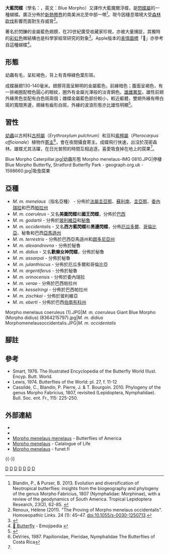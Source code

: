 {{NoteTA
|G1=Butterfly
| 1=zh-hant:繪文字; zh-hans:绘文字; zh-cn:emoji; zh-tw:表情圖示; zh-hk:表情圖標;
}}
{{Speciesbox
| taxon = Morpho menelaus
| binomial_authority = ([[Linnaeus|Linnaeus]], 1758)
| fossil_range = {{fossilrange|5|0|earliest=6}}從新近紀[[中新世|中新世]]晚期至[[現在|現在]]<sub><ref>Penz, C. M., Devries, P. J., & Wahlberg, N. 2012. Diversification of Morpho butterflies (Lepidoptera, Nymphalidae): a re‐evaluation of morphological characters and new insight from DNA sequence data. Systematic Entomology, 37(4), 670-685. {{en}}</sub></ref>
| image = Morpho menelaus huebneri MHNT Male Dos.jpg
| image_caption = 翅面形態
| image2 = Morpho menelaus huebneri MHNT Male ventre.jpg
| image2_caption = 翅底形態<br>''M. m. menelaus''
| status = NE
| status_system = iucn3.1
| status_ref = 
| subgenus = Grasseia
| range_map = 
| range_map_width = 
| range_map_caption = 
| subdivision_ranks = 亞種
| subdivision = 共有15個亞種，詳閱正文。
| synonyms = 
}}
'''大藍閃蝶'''（學名：{{lang|la|''Morpho menelaus''}}，英文：Blue Morpho）又譯作大藍魔爾浮蝶，是[[閃蝶屬|閃蝶屬]]的一種蝴蝶。廣泛分佈於[[新熱帶界|新熱帶界]]的南美洲北至中部一帶<ref>Blandin, P., & Purser, B. 2013. Evolution and diversification of Neotropical butterflies: insights from the biogeography and phylogeny of the genus Morpho Fabricius, 1807 (Nymphalidae: Morphinae), with a review of the geodynamics of South America. Tropical Lepidoptera Research, 23(2), 62-85. {{en}}</ref>。現今因棲息環境大受[[森林砍伐|森林砍伐]]影響而面對生存威脅<ref>Renoux, Hélène (2011). "The Proving of Morpho menelaus occidentalis". Homoeopathic Links. 24 (1): 45–47. doi:10.1055/s-0030-1250713.</ref>。

著名於閃鑠的金屬藍色翅膀，在20世紀廣受收藏家珍視，亦被大量捕捉，其獨特的[[彩虹色|彩虹色]]微結構也是科學家經常研究的對象<ref>{{Cite journal|last=Niu|first=Shichao|last2=Li|first2=Bo|last3=Mu|first3=Zhengzhi|last4=Yang|first4=Meng|last5=Zhang|first5=Junqiu|last6=Han|first6=Zhiwu|last7=Ren|first7=Luquan|date=2015-04-01|title=Excellent Structure-Based Multifunction of Morpho Butterfly Wings: A Review|url=http://www.sciencedirect.com/science/article/pii/S1672652914601116|journal=Journal of Bionic Engineering|volume=12|issue=2|pages=170–189|doi=10.1016/S1672-6529(14)60111-6}}</ref>。Apple版本的[[表情圖標|表情圖標]]「🦋」亦參考自這種蝴蝶<ref>[https://emojipedia.org/butterfly/ 🦋 Butterfly] {{Wayback|url=https://emojipedia.org/butterfly/ |date=20201114223027 }} - Emojipedia {{en}}</ref>。

== 形態 ==
幼蟲有毛，呈紅褐色，背上有青檸綠色葉形斑。

成蝶展翅130-140毫米。翅膀背面呈鮮明的金屬藍色，前緣暗色；腹面呈褐色，有一排褐圈配橙色圓心的眼紋，圈外有金屬光澤般的淡青銅色。[[雄雌異型|雄雌異型]]，雄性前翅外緣黑色並配有白色斑兩個；雌蝶金屬藍色部份較小，較近軀體，雙翅外緣有帶白斑的寬闊黑邊，翅緣有齒形白斑，外緣的波浪形態亦比雄性明顯<ref name=d>{{Cite book | author = David j. Carter | title = 世界彩蝶與飛蛾圖鑑 | location = 台灣 | publisher = 貓頭鷹出版社 | date = 2008 | pages = 148 | ISBN = 9789866651083 | language= zh-tw }}</ref>。

== 習性 ==
[[幼蟲|幼蟲]]以古柯科[[古柯屬|古柯屬]]（''Erythroxylum pulchrum''）和豆科[[紫檀屬|紫檀屬]]（''Pterocarpus officionale''）植物作[[寄主|寄主]]<ref>DeVries, 1987. Papilionidae, Pieridae, Nymphalidae The Butterflies of Costa Rica</ref>，會在夜間攝食寄主。成蝶飛行快速，出沒於茂密森林。雄蝶尤其活躍，在日光普照的時間互相追逐。喜愛吸食掉在地上的腐果<ref name=d/>。
<gallery mode="packed">
Blue Morpho Caterpillar.jpg|幼蟲形態
Morpho menelaus-IMG 0810.JPG|停棲
Blue Morpho Butterfly, Stratford Butterfly Park - geograph.org.uk - 1598660.jpg|吸食腐果
</gallery>

== 亞種 ==
* ''M. m. menelaus''（指名亞種） - 分佈於[[法屬圭亞那|法屬圭亞那]]、[[蘇利南|蘇利南]]、[[圭亞那|圭亞那]]、[[委內瑞拉|委內瑞拉]]和巴西[[帕拉州|帕拉州]]
* ''M. m. coeruleus'' - 又名'''美圖閃蝶'''和'''國王閃蝶'''，分佈於[[巴西|巴西]]
* ''M. m. godartii'' - 分佈於[[玻利維亞|玻利維亞]]和[[秘魯|秘魯]]
* ''M. m. occidentalis'' - 又名'''西方藍閃蝶'''和'''黑邊閃蝶'''，分佈[[厄瓜多爾|厄瓜多爾]]、[[哥倫比亞|哥倫比亞]]、秘魯和巴西[[亞馬遜州|亞馬遜州]]
* ''M. m. terrestris'' - 分佈於巴西亞馬遜州和[[朗多尼亞州|朗多尼亞州]]
* ''M. m. alexandrovna'' - 分佈於秘魯
* ''M. m. didius'' - 又名'''歡樂女神閃蝶'''，分佈於秘魯
* ''M. m. assarpai'' - 分佈於秘魯
* ''M. m. julanthiscus'' - 分佈於厄瓜多爾和哥倫比亞
* ''M. m. argentiferus'' - 分佈於秘魯
* ''M. m. orinocensis'' - 分佈於委內瑞拉
* ''M. m. verae'' - 分佈於巴西帕拉州
* ''M. m. kesselringi'' - 分佈於巴西帕拉州
* ''M. m. zischkai'' - 分佈於玻利維亞
* ''M. m. eberti'' - 分佈於巴西[[伯南布哥州|伯南布科州]]
<gallery mode="packed">
Morpho menelaus coeruleus (1).JPG|''M. m. coeruleus''
Giant Blue Morpho (Morpho didius) (8364215797).jpg|''M. m. didius''
Morphomenelausoccidentalis.JPG|''M. m. occidentalis''
</gallery>

== 腳註 ==
{{reflist|2}}

== 參考 ==
* Smart, 1976. The Illustrated Encyclopedia of the Butterfly World Illust. Encyp. Butt. World.
* Lewis, 1974. Butterflies of the World: pl. 27, f. 11-12
* Cassildé, C., Blandin, P. Pierre, J. & T. Bourgoin. 2010. Phylogeny of the genus Morpho Fabricius, 1807, revisited (Lepidoptera, Nymphalidae). Bull. Soc. ent. Fr., 115: 225-250. {{en}}

== 外部連結 ==
* {{Commonscat-inline|Morpho menelaus|大藍閃蝶}}
* {{Wikispecies-inline|Morpho menelaus|大藍閃蝶}}
* [http://butterfliesofamerica.com/L/t/Morpho_m_menelaus_a.htm Morpho menelaus menelaus] {{Wayback|url=http://butterfliesofamerica.com/L/t/Morpho_m_menelaus_a.htm |date=20200103194227 }} - Butterflies of America {{en}}
* [http://www.catalogueoflife.org/col/details/species/id/0b077afb5830a21f0cce0ff689cb7887 Morpho menelaus] {{Wayback|url=http://www.catalogueoflife.org/col/details/species/id/0b077afb5830a21f0cce0ff689cb7887 |date=20190918195558 }} - Catalogue of Life {{en}} 
* [http://ftp.funet.fi/pub/sci/bio/life/insecta/lepidoptera/ditrysia/papilionoidea/nymphalidae/morphinae/morpho/#menelaus Morpho menelaus]{{Wayback|url=http://ftp.funet.fi/pub/sci/bio/life/insecta/lepidoptera/ditrysia/papilionoidea/nymphalidae/morphinae/morpho/#menelaus |date=20190307173751 }} - funet.fi
{{taxonbar|from= Q545709}}
{{-}}
{{閃蝶屬|state=expanded}}

[[Category:閃蝶屬|D]]
[[Category:巴西動物|D]]
[[Category:厄瓜多爾動物|D]]
[[Category:哥倫比亞動物|D]]
[[Category:委內瑞拉動物|D]]
[[Category:玻利維亞動物|D]]
[[Category:蘇利南動物|D]]